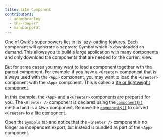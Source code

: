 ```yaml
---
title: Lite Component
contributors:
  - adamdbradley
  - the-r3aper7
  - manucorporat
---
```


One of Qwik's super powers lies in its lazy-loading features. Each component will generate a separate Symbol which is downloaded on demand. This allows you to build a large application with many components and only download the components that are needed for the current view.

But for some cases you may want to load a component together with the parent component. For example, if you have a `<Greeter>` component that is always used with the `<App>` component, you may want to load the `<Greeter>` component with the `<App>` component. This is called a [lite or lightweight component](/docs/(qwik)/components/lite-components).

In this example, the `<App>` and a `<Greeter>` components are prepared for you. The `<Greeter />` component is declared using the [`component$()`](/docs/(qwik)/components/overview/index.mdx#component) method and is a Qwik component. Remove the [`component$()`](/docs/(qwik)/components/overview/index.mdx#component) to convert `<Greeter>` to a [lite component](/docs/(qwik)/components/lite-components).

Open the `Symbols` tab and notice that the `<Greeter />` component is no longer an independent export, but instead is bundled as part of the `<App>` component.
